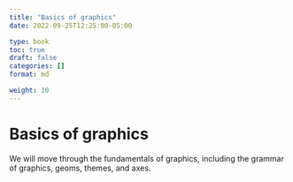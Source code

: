 ```yaml
---
title: "Basics of graphics"
date: 2022-09-25T12:25:00-05:00

type: book
toc: true
draft: false 
categories: []
format: md

weight: 10
---
```


# Basics of graphics
We will move through the fundamentals of graphics, including the grammar of graphics, geoms, themes, and axes.  